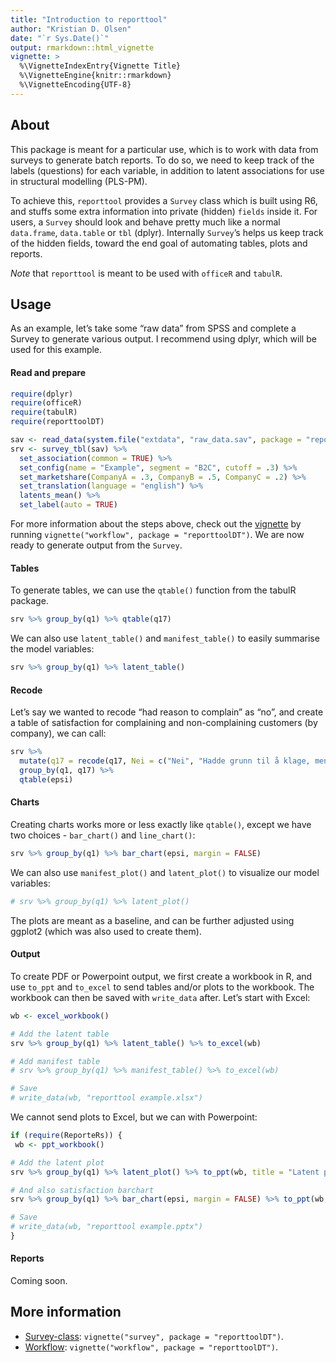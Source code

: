 ```yaml
---
title: "Introduction to reporttool"
author: "Kristian D. Olsen"
date: "`r Sys.Date()`"
output: rmarkdown::html_vignette
vignette: >
  %\VignetteIndexEntry{Vignette Title}
  %\VignetteEngine{knitr::rmarkdown}
  %\VignetteEncoding{UTF-8}
---
```


## About

This package is meant for a particular use, which is to work with data from surveys to generate batch reports. To do so, we need to keep track of the labels (questions) for each variable, in addition to latent associations for use in structural modelling (PLS-PM).

To achieve this, `reporttool` provides a `Survey` class which is built using R6, and stuffs some extra information into private (hidden) `fields` inside it. For users, a `Survey` should look and behave pretty much like a normal `data.frame`, `data.table` or `tbl` (dplyr). Internally `Survey`'s helps us keep track of the hidden fields, toward the end goal of automating tables, plots and reports.

*Note* that `reporttool` is meant to be used with `officeR` and `tabulR`.

## Usage

As an example, let's take some "raw data" from SPSS and complete a Survey to generate various output. I recommend using dplyr, which will be used for this example.

#### Read and prepare

```r
require(dplyr)
require(officeR)
require(tabulR)
require(reporttoolDT)

sav <- read_data(system.file("extdata", "raw_data.sav", package = "reporttoolDT"))
srv <- survey_tbl(sav) %>%
  set_association(common = TRUE) %>%
  set_config(name = "Example", segment = "B2C", cutoff = .3) %>%
  set_marketshare(CompanyA = .3, CompanyB = .5, CompanyC = .2) %>%
  set_translation(language = "english") %>%
  latents_mean() %>%
  set_label(auto = TRUE)
```

For more information about the steps above, check out the [vignette](https://github.com/itsdalmo/reporttoolDT/blob/master/vignettes/workflow.Rmd) by running `vignette("workflow", package = "reporttoolDT")`. We are now ready to generate output from the `Survey`.

#### Tables

To generate tables, we can use the `qtable()` function from the tabulR package.

```r
srv %>% group_by(q1) %>% qtable(q17)
```

We can also use `latent_table()` and `manifest_table()` to easily summarise the model variables:

```r
srv %>% group_by(q1) %>% latent_table()
```

#### Recode

Let's say we wanted to recode "had reason to complain" as "no", and create a table of satisfaction for complaining and non-complaining customers (by company), we can call:

```r
srv %>% 
  mutate(q17 = recode(q17, Nei = c("Nei", "Hadde grunn til å klage, men klaget ikke"))) %>%
  group_by(q1, q17) %>%
  qtable(epsi)
```

#### Charts

Creating charts works more or less exactly like `qtable()`, except we have two choices - `bar_chart()` and `line_chart()`:

```r
srv %>% group_by(q1) %>% bar_chart(epsi, margin = FALSE)
```

We can also use `manifest_plot()` and `latent_plot()` to visualize our model variables:

```r
# srv %>% group_by(q1) %>% latent_plot()
```

The plots are meant as a baseline, and can be further adjusted using ggplot2 (which was also used to create them).

#### Output

To create PDF or Powerpoint output, we first create a workbook in R, and use `to_ppt` and `to_excel` to send tables and/or plots to the workbook. The workbook can then be saved with `write_data` after. Let's start with Excel:

```r
wb <- excel_workbook()

# Add the latent table
srv %>% group_by(q1) %>% latent_table() %>% to_excel(wb)

# Add manifest table
# srv %>% group_by(q1) %>% manifest_table() %>% to_excel(wb)

# Save
# write_data(wb, "reporttool example.xlsx")
```

We cannot send plots to Excel, but we can with Powerpoint:

```r
if (require(ReporteRs)) {
 wb <- ppt_workbook()

# Add the latent plot
srv %>% group_by(q1) %>% latent_plot() %>% to_ppt(wb, title = "Latent plot")

# And also satisfaction barchart
srv %>% group_by(q1) %>% bar_chart(epsi, margin = FALSE) %>% to_ppt(wb, title = "Satisfaction")

# Save
# write_data(wb, "reporttool example.pptx") 
}
```

#### Reports

Coming soon.

## More information

- [Survey-class](https://github.com/itsdalmo/reporttoolDT/blob/master/vignettes/survey.Rmd): `vignette("survey", package = "reporttoolDT")`.
- [Workflow](https://github.com/itsdalmo/reporttoolDT/blob/master/vignettes/workflow.Rmd): `vignette("workflow", package = "reporttoolDT")`.
